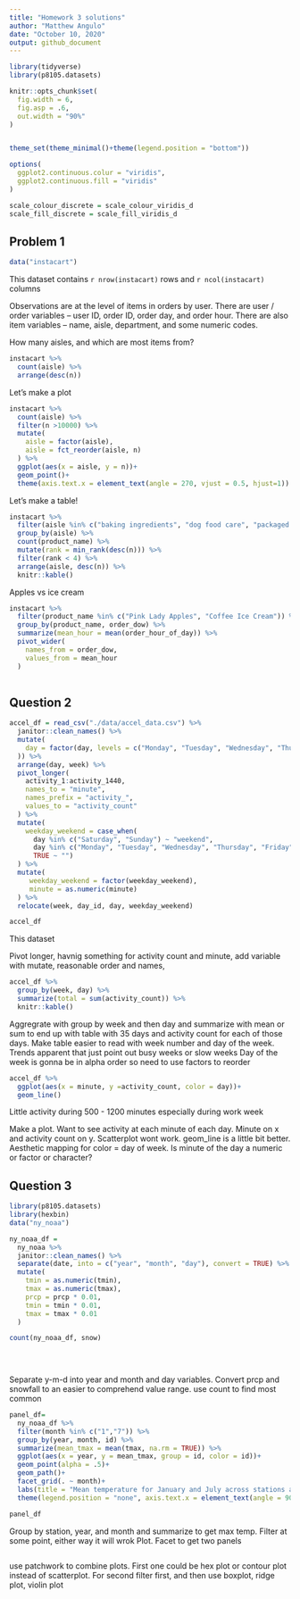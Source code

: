 ```yaml
---
title: "Homework 3 solutions"
author: "Matthew Angulo"
date: "October 10, 2020"
output: github_document
---
```


```r
library(tidyverse)
library(p8105.datasets)

knitr::opts_chunk$set(
  fig.width = 6,
  fig.asp = .6,
  out.width = "90%"
)


theme_set(theme_minimal()+theme(legend.position = "bottom"))

options(
  ggplot2.continuous.colur = "viridis",
  ggplot2.continuous.fill = "viridis"
)

scale_colour_discrete = scale_colour_viridis_d
scale_fill_discrete = scale_fill_viridis_d

```


## Problem 1

```r
data("instacart") 
```

This dataset contains `r nrow(instacart)` rows and `r ncol(instacart)` columns 

Observations are at the level of items in orders by user. There are user / order variables -- user ID, order ID, order day, and order hour. There are also item variables -- name, aisle, department, and some numeric codes. 

How many aisles, and which are most items from?

```r
instacart %>% 
  count(aisle) %>% 
  arrange(desc(n))
```


Let's make a plot 

```r
instacart %>% 
  count(aisle) %>% 
  filter(n >10000) %>% 
  mutate(
    aisle = factor(aisle),
    aisle = fct_reorder(aisle, n)
  ) %>% 
  ggplot(aes(x = aisle, y = n))+
  geom_point()+
  theme(axis.text.x = element_text(angle = 270, vjust = 0.5, hjust=1))
```

Let's make a table!

```r
instacart %>% 
  filter(aisle %in% c("baking ingredients", "dog food care", "packaged vegetables fruits")) %>% 
  group_by(aisle) %>% 
  count(product_name) %>% 
  mutate(rank = min_rank(desc(n))) %>% 
  filter(rank < 4) %>% 
  arrange(aisle, desc(n)) %>% 
  knitr::kable()
```


Apples vs ice cream

```r
instacart %>% 
  filter(product_name %in% c("Pink Lady Apples", "Coffee Ice Cream")) %>% 
  group_by(product_name, order_dow) %>%
  summarize(mean_hour = mean(order_hour_of_day)) %>% 
  pivot_wider(
    names_from = order_dow,
    values_from = mean_hour
  )
  

```


## Question 2

```r
accel_df = read_csv("./data/accel_data.csv") %>% 
  janitor::clean_names() %>% 
  mutate(
    day = factor(day, levels = c("Monday", "Tuesday", "Wednesday", "Thursday", "Friday", "Saturday", "Sunday")
  )) %>% 
  arrange(day, week) %>% 
  pivot_longer(
    activity_1:activity_1440,
    names_to = "minute",
    names_prefix = "activity_",
    values_to = "activity_count"
  ) %>% 
  mutate(
    weekday_weekend = case_when(
      day %in% c("Saturday", "Sunday") ~ "weekend",
      day %in% c("Monday", "Tuesday", "Wednesday", "Thursday", "Friday") ~ "weekday",
      TRUE ~ "")
  ) %>% 
  mutate(
     weekday_weekend = factor(weekday_weekend),
     minute = as.numeric(minute)
  ) %>% 
  relocate(week, day_id, day, weekday_weekend)

accel_df
```

This dataset 


Pivot longer, havnig something for activity count and minute, add variable with mutate, reasonable order and names, 

```r
accel_df %>% 
  group_by(week, day) %>% 
  summarize(total = sum(activity_count)) %>% 
  knitr::kable()
```


Aggregrate with group by week and then day and summarize with mean or sum to end up with table with 35 days and activity count for each of those days. Make table easier to read with week number and day of the week. Trends apparent that just point out busy weeks or slow weeks Day of the week is gonna be in alpha order so need to use factors to reorder


```r
accel_df %>% 
  ggplot(aes(x = minute, y =activity_count, color = day))+
  geom_line()
```

Little activity during 500 - 1200 minutes especially during work week

Make a plot. Want to see activity at each minute of each day. Minute on x and activity count on y. Scatterplot wont work. geom_line is a little bit better. Aesthetic mapping for color = day of week. Is minute of the day a numeric or factor or character?  

## Question 3

```r
library(p8105.datasets)
library(hexbin)
data("ny_noaa")

ny_noaa_df = 
  ny_noaa %>% 
  janitor::clean_names() %>%
  separate(date, into = c("year", "month", "day"), convert = TRUE) %>% 
  mutate(
    tmin = as.numeric(tmin),
    tmax = as.numeric(tmax),
    prcp = prcp * 0.01,
    tmin = tmin * 0.01,
    tmax = tmax * 0.01
  )

count(ny_noaa_df, snow)
  

  
```

Separate y-m-d into year and month and day variables. Convert prcp and snowfall to an easier to comprehend value range. use count to find most common 


```r
panel_df= 
  ny_noaa_df %>% 
  filter(month %in% c("1","7")) %>% 
  group_by(year, month, id) %>% 
  summarize(mean_tmax = mean(tmax, na.rm = TRUE)) %>% 
  ggplot(aes(x = year, y = mean_tmax, group = id, color = id))+
  geom_point(alpha = .5)+
  geom_path()+
  facet_grid(. ~ month)+
  labs(title = "Mean temperature for January and July across stations and years", x = "year", y = "average maximum temperature (C)")+
  theme(legend.position = "none", axis.text.x = element_text(angle = 90, vjust = 0.5, hjust = 1))

panel_df
```


Group by station, year, and month and summarize to get max temp. Filter at some point, either way it will wrok Plot. Facet to get two panels

```r

```

use patchwork to combine plots. First one could be hex plot or contour plot instead of scatterplot. For second filter first, and then use boxplot, ridge plot, violin plot 


